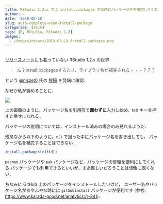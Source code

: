 ```yaml
---
title: RStudio 1.2.x では install.packages する時にパッケージ名を補完してくれる
author: ~
date: '2019-05-18'
slug: auto-complete-when-install-package
categories: [Tech]
tags: [R, RStudio, RStudio 1.2]
images: 
  - /images/covers/2019-05-18-install-packages.png
---
```


```r
```

[リリースノート](//www.rstudio.com/products/rstudio/release-notes/)にも載っていない RStudio 1.2.x の世界

> ん？install.packagesするとき、ライブラリ名が補完される・・・？？？

という [\@niszet0](//twitter.com/niszet0) 氏の [投稿](https://x.com/niszet0/status/1129251313668173827) を発端に確認．

なぜか私が纏めることに．

![](images/2019-05-18-install-packages-by-rstudio-1-2.gif)

上の画像のように，パッケージ名を引用符で**囲わずに**入力し始め，tab キーを押すと幸せになれる．

パッケージの説明については，インストール済みの場合のみ見れるようだ．

残念ながら以下のように，`c()` で囲った中にパッケージ名を書き出しても，
パッケージ名を補完することはできない．

```.r
install.packages(c(tid))
```

`pacman` パッケージや `pak` パッケージなど，パッケージの管理を便利にしてくれる
パッケージでも利用できるといいが，まあ難しいだろうことは想像に固くない．

ちなみに GitHub 上のパッケージをインストールしたいけど，
ユーザー名やパッケージ名があやふやな時には `githubinstall` パッケージが便利です
(参考: <https://www.karada-good.net/analyticsr/r-341>)．
